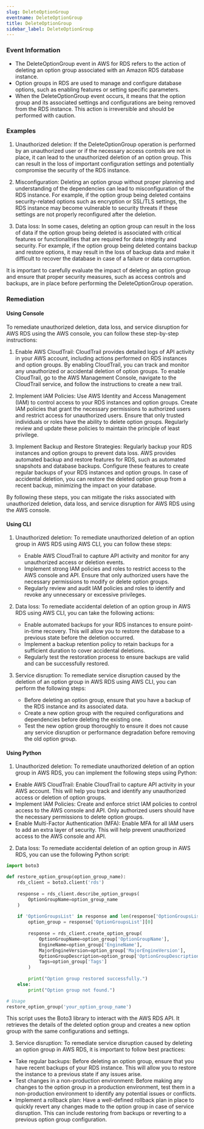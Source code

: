 ```yaml
--- 
slug: DeleteOptionGroup
eventname: DeleteOptionGroup
title: DeleteOptionGroup
sidebar_label: DeleteOptionGroup
---
```

                       
### Event Information

- The DeleteOptionGroup event in AWS for RDS refers to the action of deleting an option group associated with an Amazon RDS database instance.
- Option groups in RDS are used to manage and configure database options, such as enabling features or setting specific parameters.
- When the DeleteOptionGroup event occurs, it means that the option group and its associated settings and configurations are being removed from the RDS instance. This action is irreversible and should be performed with caution.


### Examples

1. Unauthorized deletion: If the DeleteOptionGroup operation is performed by an unauthorized user or if the necessary access controls are not in place, it can lead to the unauthorized deletion of an option group. This can result in the loss of important configuration settings and potentially compromise the security of the RDS instance.

2. Misconfiguration: Deleting an option group without proper planning and understanding of the dependencies can lead to misconfiguration of the RDS instance. For example, if the option group being deleted contains security-related options such as encryption or SSL/TLS settings, the RDS instance may become vulnerable to security threats if these settings are not properly reconfigured after the deletion.

3. Data loss: In some cases, deleting an option group can result in the loss of data if the option group being deleted is associated with critical features or functionalities that are required for data integrity and security. For example, if the option group being deleted contains backup and restore options, it may result in the loss of backup data and make it difficult to recover the database in case of a failure or data corruption.

It is important to carefully evaluate the impact of deleting an option group and ensure that proper security measures, such as access controls and backups, are in place before performing the DeleteOptionGroup operation.

### Remediation

#### Using Console

To remediate unauthorized deletion, data loss, and service disruption for AWS RDS using the AWS console, you can follow these step-by-step instructions:

1. Enable AWS CloudTrail: CloudTrail provides detailed logs of API activity in your AWS account, including actions performed on RDS instances and option groups. By enabling CloudTrail, you can track and monitor any unauthorized or accidental deletion of option groups. To enable CloudTrail, go to the AWS Management Console, navigate to the CloudTrail service, and follow the instructions to create a new trail.

2. Implement IAM Policies: Use AWS Identity and Access Management (IAM) to control access to your RDS instances and option groups. Create IAM policies that grant the necessary permissions to authorized users and restrict access for unauthorized users. Ensure that only trusted individuals or roles have the ability to delete option groups. Regularly review and update these policies to maintain the principle of least privilege.

3. Implement Backup and Restore Strategies: Regularly backup your RDS instances and option groups to prevent data loss. AWS provides automated backup and restore features for RDS, such as automated snapshots and database backups. Configure these features to create regular backups of your RDS instances and option groups. In case of accidental deletion, you can restore the deleted option group from a recent backup, minimizing the impact on your database.

By following these steps, you can mitigate the risks associated with unauthorized deletion, data loss, and service disruption for AWS RDS using the AWS console.

#### Using CLI

1. Unauthorized deletion: To remediate unauthorized deletion of an option group in AWS RDS using AWS CLI, you can follow these steps:
   - Enable AWS CloudTrail to capture API activity and monitor for any unauthorized access or deletion events.
   - Implement strong IAM policies and roles to restrict access to the AWS console and API. Ensure that only authorized users have the necessary permissions to modify or delete option groups.
   - Regularly review and audit IAM policies and roles to identify and revoke any unnecessary or excessive privileges.

2. Data loss: To remediate accidental deletion of an option group in AWS RDS using AWS CLI, you can take the following actions:
   - Enable automated backups for your RDS instances to ensure point-in-time recovery. This will allow you to restore the database to a previous state before the deletion occurred.
   - Implement a backup retention policy to retain backups for a sufficient duration to cover accidental deletions.
   - Regularly test the restoration process to ensure backups are valid and can be successfully restored.

3. Service disruption: To remediate service disruption caused by the deletion of an option group in AWS RDS using AWS CLI, you can perform the following steps:
   - Before deleting an option group, ensure that you have a backup of the RDS instance and its associated data.
   - Create a new option group with the required configurations and dependencies before deleting the existing one.
   - Test the new option group thoroughly to ensure it does not cause any service disruption or performance degradation before removing the old option group.

#### Using Python

1. Unauthorized deletion: To remediate unauthorized deletion of an option group in AWS RDS, you can implement the following steps using Python:

- Enable AWS CloudTrail: Enable CloudTrail to capture API activity in your AWS account. This will help you track and identify any unauthorized access or deletion of option groups.
- Implement IAM Policies: Create and enforce strict IAM policies to control access to the AWS console and API. Only authorized users should have the necessary permissions to delete option groups.
- Enable Multi-Factor Authentication (MFA): Enable MFA for all IAM users to add an extra layer of security. This will help prevent unauthorized access to the AWS console and API.

2. Data loss: To remediate accidental deletion of an option group in AWS RDS, you can use the following Python script:

```python
import boto3

def restore_option_group(option_group_name):
    rds_client = boto3.client('rds')
    
    response = rds_client.describe_option_groups(
        OptionGroupName=option_group_name
    )
    
    if 'OptionGroupsList' in response and len(response['OptionGroupsList']) > 0:
        option_group = response['OptionGroupsList'][0]
        
        response = rds_client.create_option_group(
            OptionGroupName=option_group['OptionGroupName'],
            EngineName=option_group['EngineName'],
            MajorEngineVersion=option_group['MajorEngineVersion'],
            OptionGroupDescription=option_group['OptionGroupDescription'],
            Tags=option_group['Tags']
        )
        
        print("Option group restored successfully.")
    else:
        print("Option group not found.")

# Usage
restore_option_group('your_option_group_name')
```

This script uses the Boto3 library to interact with the AWS RDS API. It retrieves the details of the deleted option group and creates a new option group with the same configurations and settings.

3. Service disruption: To remediate service disruption caused by deleting an option group in AWS RDS, it is important to follow best practices:

- Take regular backups: Before deleting an option group, ensure that you have recent backups of your RDS instance. This will allow you to restore the instance to a previous state if any issues arise.
- Test changes in a non-production environment: Before making any changes to the option group in a production environment, test them in a non-production environment to identify any potential issues or conflicts.
- Implement a rollback plan: Have a well-defined rollback plan in place to quickly revert any changes made to the option group in case of service disruption. This can include restoring from backups or reverting to a previous option group configuration.


 